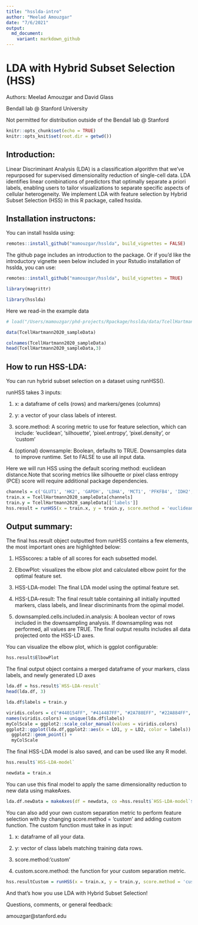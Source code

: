 ```yaml
---
title: "hsslda-intro"
author: "Meelad Amouzgar"
date: "7/6/2021"
output: 
  md_document:
    variant: markdown_github
---
```



# LDA with Hybrid Subset Selection (HSS)
Authors: Meelad Amouzgar and David Glass


Bendall lab @ Stanford University


Not permitted for distribution outside of the Bendall lab @ Stanford 


```r
knitr::opts_chunk$set(echo = TRUE)
knitr::opts_knit$set(root.dir = getwd())

```

## Introduction:
Linear Discriminant Analysis (LDA) is a classification algorithm that we've repurposed for supervised dimensionality reduction of single-cell data. LDA identifies linear combinations of predictors that optimally separate a priori labels, enabling users to tailor visualizations to separate specific aspects of cellular heterogeneity. We implement LDA with feature selection by Hybrid Subset Selection (HSS) in this R package, called hsslda. 



## Installation instructons:

You can install hsslda using:
```r
remotes::install_github("mamouzgar/hsslda", build_vignettes = FALSE)
```


The github page includes an introduction to the package.
Or if you'd like the introductory vignette seen below included in your Rstudio installation of hsslda, you can use:
```r
remotes::install_github("mamouzgar/hsslda", build_vignettes = TRUE)
```

```r
library(magrittr)
```

```r
library(hsslda)
```

Here we read-in the example data
```r
# load("/Users/mamouzgar/phd-projects/Rpackage/hsslda/data/TcellHartmann2020_sampleData.rda")
```

```r
data(TcellHartmann2020_sampleData)

```


```r
colnames(TcellHartmann2020_sampleData)
head(TcellHartmann2020_sampleData,3)
```

## How to run HSS-LDA:

You can run hybrid subset selection on a dataset using runHSS(). 

runHSS takes 3 inputs:

1) x: a dataframe of cells (rows) and markers/genes (columns)

2) y: a vector of your class labels of interest. 

3) score.method: A scoring metric to use for feature selection, which can include: 'euclidean', 'silhouette', 'pixel.entropy', 'pixel.density', or 'custom'

4) (optional) downsample: Boolean, defaults to TRUE. Downsamples data to improve runtime. Set to FALSE to use all input data.

Here we will run HSS using the default scoring method: euclidean distance.Note that scoring metrics like silhouette or pixel class entropy (PCE) score will require additional package dependencies. 
```r
channels = c('GLUT1', 'HK2', 'GAPDH', 'LDHA', 'MCT1', 'PFKFB4', 'IDH2', 'CyclinB1', 'GLUD12', 'CS', 'OGDH', 'CytC', 'ATP5A', 'S6_p', 'HIF1A')
train.x = TcellHartmann2020_sampleData[channels]
train.y = TcellHartmann2020_sampleData[['labels']]
hss.result = runHSS(x = train.x, y = train.y, score.method = 'euclidean', downsample = FALSE)

```


## Output summary:

The final hss.result object outputted from runHSS contains a few elements, the most important ones are highlighted below:

1) HSSscores: a table of all scores for each subsetted model.

2) ElbowPlot: visualizes the elbow plot and calculated elbow point for the optimal feature set.

3) HSS-LDA-model: The final LDA model using the optimal feature set.

4) HSS-LDA-result: The final result table containing all initially inputted markers, class labels, and linear discriminants from the opimal model.

5) downsampled.cells.included.in.analysis: A boolean vector of rows included in the downsampling analysis. If downsampling was not performed, all values are TRUE. The final output results includes all data projected onto the HSS-LD axes.

You can visualize the elbow plot, which is ggplot configurable:
```r
hss.result$ElbowPlot
```

The final output object contains a merged dataframe of your markers, class labels, and newly generated LD axes
```r
lda.df = hss.result$`HSS-LDA-result`
head(lda.df, 3)
```


```r
lda.df$labels = train.y
```

```r
viridis.colors = c("#440154FF", "#414487FF", "#2A788EFF", "#22A884FF", "#7AD151FF", "#FDE725FF")
names(viridis.colors) = unique(lda.df$labels)
myColScale = ggplot2::scale_color_manual(values = viridis.colors)
ggplot2::ggplot(lda.df,ggplot2::aes(x = LD1, y = LD2, color = labels)) +
  ggplot2::geom_point() +
  myColScale
```

The final HSS-LDA model is also saved, and can be used like any R model.
```r
hss.result$`HSS-LDA-model`
```

```r
newdata = train.x
```

You can use this final model to apply the same dimensionality reduction to new data using makeAxes.
```r
lda.df.newData = makeAxes(df = newdata, co =hss.result$`HSS-LDA-model`$scaling)
```


You can also add your own custom separation metric to perform feature selection with by changing score.method = 'custom' and adding custom function. 
The custom function must take in as input:

1) x: dataframe of all your data.

2) y: vector of class labels matching training data rows.

3) score.method:'custom'

4) custom.score.method: the function for your custom separation metric.


```r
hss.resultCustom = runHSS(x = train.x, y = train.y, score.method = 'custom', custom.score.method = myCustomFunction)
```


And that's how you use LDA with Hybrid Subset Selection!


Questions, comments, or general feedback:


amouzgar@stanford.edu










